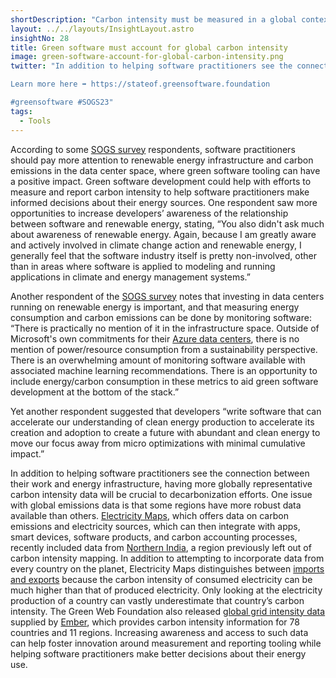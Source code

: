 ```yaml
---
shortDescription: "Carbon intensity must be measured in a global context."
layout: ../../layouts/InsightLayout.astro
insightNo: 28
title: Green software must account for global carbon intensity
image: green-software-account-for-global-carbon-intensity.png
twitter: "In addition to helping software practitioners see the connection between their work and energy infrastructure, having more globally representative carbon intensity data will be crucial to decarbonization efforts.

Learn more here ➡️ https://stateof.greensoftware.foundation 

#greensoftware #SOGS23"
tags:
  - Tools
---
```


According to some [SOGS survey](/../survey) respondents, software practitioners should pay more attention to renewable energy infrastructure and carbon emissions in the data center space, where green software tooling can have a positive impact. Green software development could help with efforts to measure and report carbon intensity to help software practitioners make informed decisions about their energy sources. One respondent saw more opportunities to increase developers’ awareness of the relationship between software and renewable energy, stating, “You also didn't ask much about awareness of renewable energy. Again, because I am greatly aware and actively involved in climate change action and renewable energy, I generally feel that the software industry itself is pretty non-involved, other than in areas where software is applied to modeling and running applications in climate and energy management systems.”

Another respondent of the [SOGS survey](/../survey) notes that investing in data centers running on renewable energy is important, and that measuring energy consumption and carbon emissions can be done by monitoring software: “There is practically no mention of it in the infrastructure space. Outside of Microsoft's own commitments for their [Azure data centers](https://www.microsoft.com/en-us/sustainability/azure), there is no mention of power/resource consumption from a sustainability perspective. There is an overwhelming amount of monitoring software available with associated machine learning recommendations. There is an opportunity to include energy/carbon consumption in these metrics to aid green software development at the bottom of the stack.”

Yet another respondent suggested that developers “write software that can accelerate our understanding of clean energy production to accelerate its creation and adoption to create a future with abundant and clean energy to move our focus away from micro optimizations with minimal cumulative impact.”

In addition to helping software practitioners see the connection between their work and energy infrastructure, having more globally representative carbon intensity data will be crucial to decarbonization efforts. One issue with global emissions data is that some regions have more robust data available than others. [Electricity Maps](https://www.electricitymaps.com/), which offers data on carbon emissions and electricity sources, which can then integrate with apps, smart devices, software products, and carbon accounting processes, recently included data from [Northern India](https://app.electricitymaps.com/map?utm_source=linkedin&utm_medium=social&utm_campaign=indianorth), a region previously left out of carbon intensity mapping. In addition to attempting to incorporate data from every country on the planet, Electricity Maps distinguishes between [imports and exports](https://www.electricitymaps.com/blog/consumption-carbon-intensity) because the carbon intensity of consumed electricity can be much higher than that of produced electricity. Only looking at the electricity production of a country can vastly underestimate that country’s carbon intensity. The Green Web Foundation also released [global grid intensity data ](https://www.thegreenwebfoundation.org/news/release-guide-co2-js-v0-13-0/)supplied by [Ember](https://ember-climate.org/), which provides carbon intensity information for 78 countries and 11 regions. Increasing awareness and access to such data can help foster innovation around measurement and reporting tooling while helping software practitioners make better decisions about their energy use.